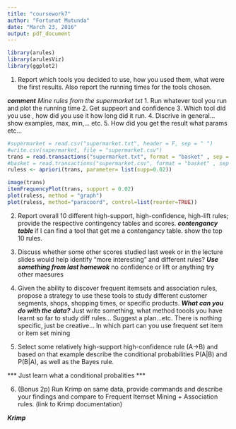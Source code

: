 ```yaml
---
title: "coursework7"
author: "Fortunat Mutunda"
date: "March 23, 2016"
output: pdf_document
---
```

```r

library(arules)
library(arulesViz)
library(ggplot2)
```
1. Report which tools you decided to use, how you used them, what were the first results. Also report the running times for the tools chosen.

***comment***
*Mine rules from the supermarket txt*
1. Run whatever tool you run and plot the running time 
2. Get suppeort and confidence
3. Which tool did you use , how did you use it how long did it run.
4. Discrive in general... show examples, max, min,... etc.
5. How did you get the result what params etc...

```r
#supermarket = read.csv("supermarket.txt", header = F, sep = " ")
#write.csv(supermarket, file = "supermarket.csv")
trans = read.transactions("supermarket.txt", format = "basket" , sep = " ")
#basket = read.transactions("supermarket.csv", format = "basket" , sep = ",")
ruless <- apriori(trans, parameter= list(supp=0.02))

image(trans)
itemFrequencyPlot(trans, support = 0.02)
plot(ruless, method = "graph")
plot(ruless, method="paracoord", control=list(reorder=TRUE))

```

2. Report overall 10 different high-support, high-confidence, high-lift rules; provide the respective contingency tables and scores.
***contengancy table ***
if I can find a tool that get me a contengancy table.
show the top 10 rules.

3. Discuss whether some other scores studied last week or in the lecture slides would help identify "more interesting" and different rules?
***Use something from last homewok***
no confidence or lift or anything try other maesures 

4. Given the ability to discover frequent itemsets and association rules, propose a strategy to use these tools to study different customer segments, shops, shopping times, or specific products.
***What can you do with the data?***
Just write something, what method toools you have learnt so far to study diff rules...
Suggest a plan...etc.
There is nothing specific, just be creative... In which part can you use frequent set item or item set mining 

5. Select some relatively high-support high-confidence rule (A->B) and based on that example describe the conditional probabilities P(A|B) and P(B|A), as well as the Bayes rule.

*** Just learn what a conditional probalities ***

6. (Bonus 2p) Run Krimp on same data, provide commands and describe your findings and compare to Frequent Itemset Mining + Association rules. (link to Krimp documentation)

***Krimp ***





```r

```


